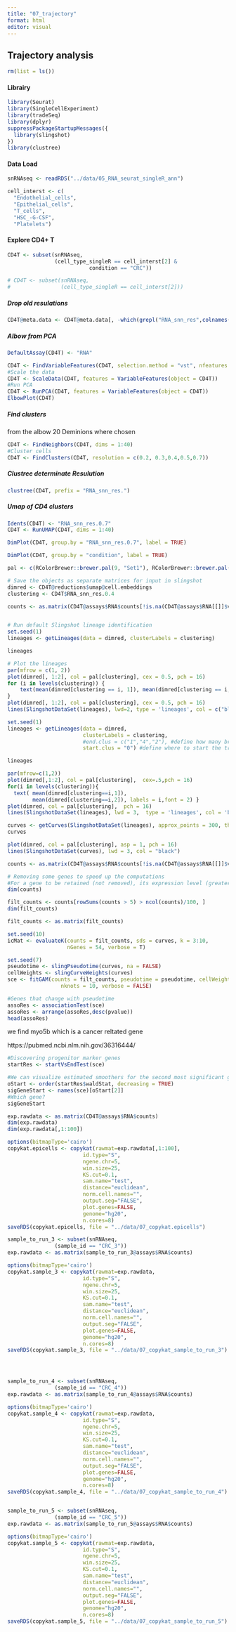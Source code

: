 ```yaml
---
title: "07_trajectory"
format: html
editor: visual
---
```


## Trajectory analysis

```r
rm(list = ls()) 
```

#### Librairy

```r
library(Seurat)
library(SingleCellExperiment)
library(tradeSeq)
library(dplyr)
suppressPackageStartupMessages({
  library(slingshot)
})
library(clustree)


```

#### Data Load

```r

snRNAseq <- readRDS("../data/05_RNA_seurat_singleR_ann")


```

```r
cell_interst <- c(
  "Endothelial_cells",
  "Epithelial_cells",
  "T_cells",
  "HSC_-G-CSF",
  "Platelets")
```

#### Explore CD4+ T

```r

CD4T <- subset(snRNAseq,
               (cell_type_singleR == cell_interst[2] &
                          condition == "CRC"))

# CD4T <- subset(snRNAseq,
#                (cell_type_singleR == cell_interst[2]))

```

##### Drop old resulations

```r
CD4T@meta.data <- CD4T@meta.data[, -which(grepl("RNA_snn_res",colnames(CD4T@meta.data),fixed=TRUE))]
```

##### Albow from PCA

```r

DefaultAssay(CD4T) <- "RNA"

CD4T <- FindVariableFeatures(CD4T, selection.method = "vst", nfeatures = 2000)
#Scale the data
CD4T <- ScaleData(CD4T, features = VariableFeatures(object = CD4T))
#Run PCA 
CD4T <- RunPCA(CD4T, features = VariableFeatures(object = CD4T))
ElbowPlot(CD4T) 
```

##### Find clusters

from the albow 20 Deminions where chosen

```r

CD4T <- FindNeighbors(CD4T, dims = 1:40)
#Cluster cells
CD4T <- FindClusters(CD4T, resolution = c(0.2, 0.3,0.4,0.5,0.7))

```

##### Clustree determinate Resulution

```r

clustree(CD4T, prefix = "RNA_snn_res.")

```

##### Umap of CD4 clusters

```r

Idents(CD4T) <- "RNA_snn_res.0.7"
CD4T <- RunUMAP(CD4T, dims = 1:40)

DimPlot(CD4T, group.by = "RNA_snn_res.0.7", label = TRUE)
```

```r
DimPlot(CD4T, group.by = "condition", label = TRUE)
```

```r


pal <- c(RColorBrewer::brewer.pal(9, "Set1"), RColorBrewer::brewer.pal(8, "Set2"))

# Save the objects as separate matrices for input in slingshot
dimred <- CD4T@reductions$umap@cell.embeddings
clustering <- CD4T$RNA_snn_res.0.4

counts <- as.matrix(CD4T@assays$RNA$counts[!is.na(CD4T@assays$RNA[[]]$var.features), ])


# Run default Slingshot lineage identification
set.seed(1)
lineages <- getLineages(data = dimred, clusterLabels = clustering)

lineages
```

```r
# Plot the lineages
par(mfrow = c(1, 2))
plot(dimred[, 1:2], col = pal[clustering], cex = 0.5, pch = 16)
for (i in levels(clustering)) {
    text(mean(dimred[clustering == i, 1]), mean(dimred[clustering == i, 2]), labels = i, font = 2)
}
plot(dimred[, 1:2], col = pal[clustering], cex = 0.5, pch = 16)
lines(SlingshotDataSet(lineages), lwd=2, type = 'lineages', col = c("black"))
```

```r
set.seed(1)
lineages <- getLineages(data = dimred,
                        clusterLabels = clustering,
                        #end.clus = c("1","4","2"), #define how many branches/lineages to consider
                        start.clus = "0") #define where to start the trajectories

lineages
```

```r

par(mfrow=c(1,2))
plot(dimred[,1:2], col = pal[clustering],  cex=.5,pch = 16)
for(i in levels(clustering)){ 
  text( mean(dimred[clustering==i,1]),
        mean(dimred[clustering==i,2]), labels = i,font = 2) }
plot(dimred, col = pal[clustering],  pch = 16)
lines(SlingshotDataSet(lineages), lwd = 3,  type = 'lineages', col = 'black')
```

```r
curves <- getCurves(SlingshotDataSet(lineages), approx_points = 300, thresh = 0.01, stretch = 0.8, allow.breaks = FALSE, shrink = 0.99)
curves
```

```r
plot(dimred, col = pal[clustering], asp = 1, pch = 16)
lines(SlingshotDataSet(curves), lwd = 3, col = "black")
```

```r
counts <- as.matrix(CD4T@assays$RNA$counts[!is.na(CD4T@assays$RNA[[]]$var.features), ])

# Removing some genes to speed up the computations 
#For a gene to be retained (not removed), its expression level (greater than 4) should be observed in at least 1% of all the samples.
dim(counts)
```

```r
filt_counts <- counts[rowSums(counts > 5) > ncol(counts)/100, ]
dim(filt_counts)
```

```r
filt_counts <- as.matrix(filt_counts)

set.seed(10)
icMat <- evaluateK(counts = filt_counts, sds = curves, k = 3:10, 
                   nGenes = 54, verbose = T)
```

```r
set.seed(7)
pseudotime <- slingPseudotime(curves, na = FALSE)
cellWeights <- slingCurveWeights(curves)
sce <- fitGAM(counts = filt_counts, pseudotime = pseudotime, cellWeights = cellWeights,
                 nknots = 10, verbose = FALSE)

#Genes that change with pseudotime
assoRes <- associationTest(sce)
assoRes <- arrange(assoRes,desc(pvalue))
head(assoRes)
```

we find myo5b which is a cancer reltated gene

https://pubmed.ncbi.nlm.nih.gov/36316444/

```r
#Discovering progenitor marker genes
startRes <- startVsEndTest(sce)

#We can visualize estimated smoothers for the second most significant gene.
oStart <- order(startRes$waldStat, decreasing = TRUE)
sigGeneStart <- names(sce)[oStart[2]]
#Which gene?
sigGeneStart
```

```r
exp.rawdata <- as.matrix(CD4T@assays$RNA$counts)
dim(exp.rawdata)
dim(exp.rawdata[,1:100])
```

```r
options(bitmapType='cairo')
copykat.epicells <- copykat(rawmat=exp.rawdata[,1:100], 
                        id.type="S", 
                        ngene.chr=5, 
                        win.size=25, 
                        KS.cut=0.1, 
                        sam.name="test", 
                        distance="euclidean", 
                        norm.cell.names="",
                        output.seg="FALSE", 
                        plot.genes=FALSE, 
                        genome="hg20",
                        n.cores=8)
saveRDS(copykat.epicells, file = "../data/07_copykat.epicells")
```

```r


sample_to_run_3 <- subset(snRNAseq,
               (sample_id == "CRC_3"))
exp.rawdata <- as.matrix(sample_to_run_3@assays$RNA$counts)

options(bitmapType='cairo')
copykat.sample_3 <- copykat(rawmat=exp.rawdata, 
                        id.type="S", 
                        ngene.chr=5, 
                        win.size=25, 
                        KS.cut=0.1, 
                        sam.name="test", 
                        distance="euclidean", 
                        norm.cell.names="",
                        output.seg="FALSE", 
                        plot.genes=FALSE, 
                        genome="hg20",
                        n.cores=8)
saveRDS(copykat.sample_3, file = "../data/07_copykat_sample_to_run_3")




sample_to_run_4 <- subset(snRNAseq,
               (sample_id == "CRC_4"))
exp.rawdata <- as.matrix(sample_to_run_4@assays$RNA$counts)

options(bitmapType='cairo')
copykat.sample_4 <- copykat(rawmat=exp.rawdata, 
                        id.type="S", 
                        ngene.chr=5, 
                        win.size=25, 
                        KS.cut=0.1, 
                        sam.name="test", 
                        distance="euclidean", 
                        norm.cell.names="",
                        output.seg="FALSE", 
                        plot.genes=FALSE, 
                        genome="hg20",
                        n.cores=8)
saveRDS(copykat.sample_4, file = "../data/07_copykat_sample_to_run_4")


sample_to_run_5 <- subset(snRNAseq,
               (sample_id == "CRC_5"))
exp.rawdata <- as.matrix(sample_to_run_5@assays$RNA$counts)

options(bitmapType='cairo')
copykat.sample_5 <- copykat(rawmat=exp.rawdata, 
                        id.type="S", 
                        ngene.chr=5, 
                        win.size=25, 
                        KS.cut=0.1, 
                        sam.name="test", 
                        distance="euclidean", 
                        norm.cell.names="",
                        output.seg="FALSE", 
                        plot.genes=FALSE, 
                        genome="hg20",
                        n.cores=8)
saveRDS(copykat.sample_5, file = "../data/07_copykat_sample_to_run_5")

```


